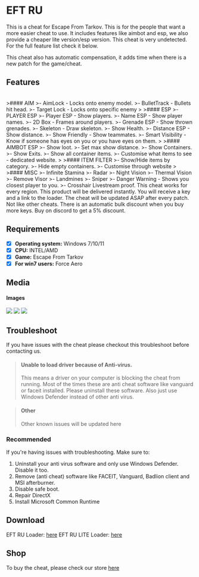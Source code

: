 # EFT RU

<div className="p-4 border border-gray-200 dark:border-gray-900 rounded mt-6">
This is a cheat for Escape From Tarkov. This is for the people that want a more easier cheat to use.
It includes features like aimbot and esp, we also provide a cheaper lite version/esp version. 
This cheat is very undetected.
For the full feature list check it below.
  
This cheat also has automatic compensation, it adds time when there is a new patch for the game/cheat.
</div>

## Features

<br />
>#### AIM
>- AimLock - Locks onto enemy model.
>- BulletTrack - Bullets hit head.
>- Target Lock - Locks onto specific enemy 
>
>#### ESP
>- PLAYER ESP
>- Player ESP - Show players.
>- Name ESP - Show player names.
>- 2D Box - Frames around players.
>- Grenade ESP - Show thrown grenades.
>- Skeleton - Draw skeleton.
>- Show Health.
>- Distance ESP - Show distance.
>- Show Friendly - Show teammates.
>- Smart Visibility - Know if someone has eyes on you or you have eyes on them.
>
>#### AIMBOT ESP
>- Show loot.
>- Set max show distance.
>- Show Containers.
>- Show Exits.
>- Show all container items.
>- Customise what items to see - dedicated website.
>
>#### ITEM FILTER
>- Show/Hide items by category.
>- Hide empty containers.
>- Customise through website
>
>#### MISC
>- Infinite Stamina
>- Radar
>- Night Vision
>- Thermal Vision
>- Remove Visor
>- Landmines
>- Sniper
>- Danger Warning - Shows you closest player to you.
>- Crosshair

<Callout>
Livestream proof.
This cheat works for every region.
This product will be delivered instantly. You will receive a key and a link to the loader.
The cheat will be updated ASAP after every patch. Not like other cheats.
There is an automatic bulk discount when you buy more keys.
Buy on discord to get a 5% discount.
</Callout>

## Requirements

- [x] **Operating system:** Windows 7/10/11
- [x] **CPU:** INTEL/AMD
- [x] **Game:** Escape From Tarkov
- [x] **For win7 users:** Force Aero

## Media

#### Images


<Image src="/screen1ru.png" width={960} height={540}/>
<Image src="/screen2ru.png" width={960} height={540}/>
<Image src="/screen3ru.png" width={960} height={540}/>


## Troubleshoot
If you have issues with the cheat please checkout this troubleshoot before contacting us.

>#### Unable to load driver because of Anti-virus.
>This means a driver on your computer is blocking the cheat from running. Most of the times these are anti cheat software like vanguard or faceit installed.
>Please uninstall these software. Also just use Windows Defender instead of other anti virus.

>#### Other
>Other known issues will be updated here

### Recommended
If you're having issues with troubleshooting.
Make sure to:
1) Uninstall your anti virus software and only use Windows Defender. Disable it too.
2) Remove (anti cheat) software like FACEIT, Vanguard, Badlion client and MSI afterburner.
3) Disable safe boot.
4) Repair DirectX
5) Install Microsoft Common Runtime

## Download
EFT RU Loader: [here](https://mega.nz/folder/pYNEEbAY#tu9lyq8mGiKbKfkRuDMkow)
EFT RU LITE Loader: [here](https://mega.nz/folder/BVV3gBJZ#2e28eU1aLQLr3TyeyKdPpQ)

## Shop
To buy the cheat, please check our store [here](https://monuzo.cc/)
